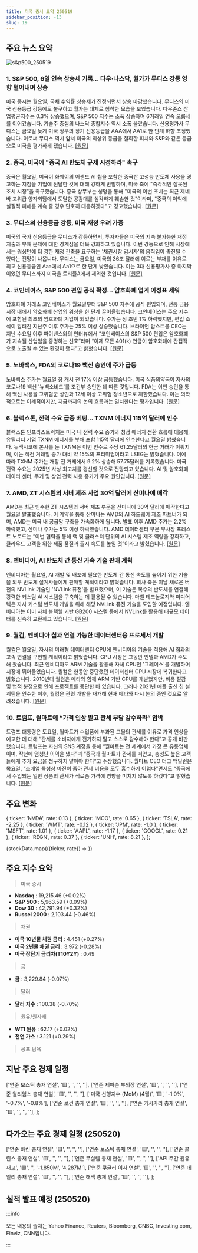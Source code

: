 ```yaml
---
title: 미국 증시 요약 250519
sidebar_position: -13
slug: 19
---
```


## 주요 뉴스 요약

![s&p500_250519](/map/250519.png)

### 1. **S&P 500, 6일 연속 상승세 기록... 다우·나스닥, 월가가 무디스 강등 영향 털어내며 상승**

미국 증시는 월요일, 국채 수익률 상승세가 진정되면서 상승 마감했습니다. 무디스의 미국 신용등급 강등에도 불구하고 월가는 대체로 침착한 모습을 보였습니다. 다우존스 산업평균지수는 0.3% 상승했으며, S&P 500 지수는 소폭 상승하며 6거래일 연속 오름세를 이어갔습니다. 기술주 중심의 나스닥 종합지수 역시 소폭 올랐습니다. 신용평가사 무디스는 금요일 늦게 미국 정부의 장기 신용등급을 AAA에서 AA1로 한 단계 하향 조정했습니다. 이로써 무디스 역시 앞서 미국의 최상위 등급을 철회한 피치와 S&P와 같은 등급으로 미국을 평가하게 됐습니다. [[원문]](https://finance.yahoo.com/news/live/stock-market-today-sp-500-notches-6-day-win-streak-dow-nasdaq-rise-as-wall-street-shakes-off-moodys-downgrade-200101031.html)

### 2. **중국, 미국에 "중국 AI 반도체 규제 시정하라" 촉구**

중국은 월요일, 미국이 화웨이의 어센드 AI 칩을 포함한 중국산 고성능 반도체 사용을 경고하는 지침을 기업에 전달한 것에 대해 강하게 반발하며, 미국 측에 "즉각적인 잘못된 조치 시정"을 촉구했습니다. 중국 상무부는 성명을 통해 "미국의 이번 조치는 최근 제네바 고위급 양자회담에서 도달한 공감대를 심각하게 훼손한 것"이라며, "중국의 이익에 실질적 피해를 계속 줄 경우 단호히 대응하겠다"고 경고했습니다. [[원문]](https://www.reuters.com/world/china/china-urges-us-correct-wrongdoings-chinese-ai-chip-curb-2025-05-19/)

### 3. **무디스의 신용등급 강등, 미국 재정 우려 가중**

미국의 국가 신용등급을 무디스가 강등하면서, 투자자들은 미국의 지속 불가능한 재정 지출과 부채 문제에 대한 경계심을 더욱 강화하고 있습니다. 이번 강등으로 인해 시장에서는 워싱턴에 더 강한 재정 긴축을 요구하는 '채권시장 감시자'의 움직임이 촉진될 수 있다는 전망이 나옵니다. 무디스는 금요일, 미국의 36조 달러에 이르는 부채를 이유로 최고 신용등급인 Aaa에서 Aa1으로 한 단계 낮췄습니다. 이는 3대 신용평가사 중 마지막이었던 무디스까지 미국을 트리플A에서 제외한 것입니다. [[원문]](https://www.reuters.com/world/us/moodys-downgrade-intensifies-investor-worry-about-us-fiscal-path-2025-05-18/)

### 4. **코인베이스, S&P 500 편입 공식 확정... 암호화폐 업계 이정표 세워**

암호화폐 거래소 코인베이스가 월요일부터 S&P 500 지수에 공식 편입되며, 전통 금융시장 내에서 암호화폐 산업의 위상을 한 단계 끌어올렸습니다. 코인베이스는 주요 지수에 포함된 최초의 암호화폐 기업이 되었습니다. 주가는 장 초반 1% 하락했지만, 편입 소식이 알려진 지난주 이후 주가는 25% 이상 상승했습니다. 브라이언 암스트롱 CEO는 지난 수요일 야후 파이낸스와의 인터뷰에서 “코인베이스의 S&P 500 편입은 암호화폐가 지속될 산업임을 증명하는 신호”라며 “이제 모든 401(k) 연금이 암호화폐에 간접적으로 노출될 수 있는 환경이 됐다”고 밝혔습니다. [[원문]](https://finance.yahoo.com/news/coinbase-stock-officially-joins-sp-500-cementing-milestone-for-company-and-crypto-industry-133104534.html)

### 5. **노바백스, FDA의 코로나19 백신 승인에 주가 급등**

노바백스 주가는 월요일 장 개시 전 17% 이상 급등했습니다. 미국 식품의약국이 자사의 코로나19 백신 '뉴백소비드'를 조건부 승인한 데 따른 것입니다. FDA는 이번 승인을 통해 백신 사용을 고위험군 성인과 12세 이상 고위험 청소년으로 제한했습니다. 이는 의학적으로는 이례적이지만, 지금까지의 논의 흐름과는 일치한다는 평가입니다. [[원문]](https://www.reuters.com/sustainability/boards-policy-regulation/novavax-shares-jump-after-long-awaited-fda-approval-its-covid-19-vaccine-2025-05-19/)

### 6. **블랙스톤, 전력 수요 급증 베팅... TXNM 에너지 115억 달러에 인수**

블랙스톤 인프라스트럭처는 미국 내 전력 수요 증가와 청정 에너지 전환 흐름에 대응해, 유틸리티 기업 TXNM 에너지를 부채 포함 115억 달러에 인수한다고 월요일 밝혔습니다. 뉴멕시코에 본사를 둔 TXNM은 이번 인수로 주당 61.25달러의 현금 거래가 이뤄지며, 이는 직전 거래일 종가 대비 약 15%의 프리미엄이라고 LSEG는 밝혔습니다. 이에 따라 TXNM 주가는 개장 전 거래에서 9.2% 상승해 57.75달러를 기록했습니다. 미국 전력 수요는 2025년 사상 최고치를 경신할 것으로 전망되고 있습니다. AI 및 암호화폐 데이터 센터, 주거 및 상업 전력 사용 증가가 주요 원인입니다. [[원문]](https://www.reuters.com/business/energy/blackstone-acquire-txnm-energy-115-billion-deal-2025-05-19/)

### 7. **AMD, ZT 시스템의 서버 제조 사업 30억 달러에 산미나에 매각**

AMD는 최근 인수한 ZT 시스템의 서버 제조 부문을 산미나에 30억 달러에 매각한다고 월요일 발표했습니다. 이 계약을 통해 산미나는 AMD의 AI 하드웨어 제조 파트너가 되며, AMD는 미국 내 공급망 구축을 가속화하게 됩니다. 발표 이후 AMD 주가는 2.2% 하락했고, 산미나 주가는 5% 이상 하락했습니다. AMD 데이터센터 부문 부사장 포레스트 노로드는 “이번 협력을 통해 랙 및 클러스터 단위의 AI 시스템 제조 역량을 강화하고, 클라우드 고객을 위한 제품 품질과 출시 속도를 높일 것”이라고 밝혔습니다. [[원문]](https://www.reuters.com/business/sanmina-buy-zt-systems-manufacturing-business-amd-3-billion-deal-2025-05-19/)

### 8. **엔비디아, AI 반도체 간 통신 가속 기술 판매 계획**

엔비디아는 월요일, AI 개발 및 배포에 필요한 반도체 간 통신 속도를 높이기 위한 기술을 외부 반도체 설계사들에게 판매할 계획이라고 밝혔습니다. 회사 측은 이날 새로운 버전의 NVLink 기술인 'NVLink 퓨전'을 발표했으며, 이 기술은 복수의 반도체를 연결해 강력한 커스텀 AI 시스템을 구축하는 데 활용될 수 있습니다. 마벨 테크놀로지와 미디어텍은 자사 커스텀 반도체 개발을 위해 해당 NVLink 퓨전 기술을 도입할 예정입니다. 엔비디아는 이미 자체 블랙웰 기반 GB200 시스템 등에서 NVLink를 활용해 대규모 데이터를 신속히 교환하고 있습니다. [[원문]](https://www.reuters.com/world/asia-pacific/nvidias-huang-set-showcase-latest-ai-tech-taiwans-computex-2025-05-18/)

### 9. **퀄컴, 엔비디아 칩과 연결 가능한 데이터센터용 프로세서 개발**

퀄컴은 월요일, 자사의 미래형 데이터센터 CPU에 엔비디아의 기술을 적용해 AI 칩과의 고속 연결을 구현할 계획이라고 밝혔습니다. CPU 시장은 그동안 인텔과 AMD가 주도해 왔습니다. 최근 엔비디아도 ARM 기술을 활용해 자체 CPU인 '그레이스'를 개발하며 시장에 뛰어들었습니다. 퀄컴은 한동안 중단했던 데이터센터 CPU 시장에 복귀한다고 밝혔습니다. 2010년대 퀄컴은 메타와 함께 ARM 기반 CPU를 개발했지만, 비용 절감 및 법적 분쟁으로 인해 프로젝트를 중단한 바 있습니다. 그러나 2021년 애플 출신 칩 설계팀을 인수한 이후, 퀄컴은 관련 개발을 재개해 현재 메타와 다시 논의 중인 것으로 알려졌습니다. [[원문]](https://www.reuters.com/business/media-telecom/qualcomm-make-data-center-processors-that-connect-nvidia-chips-2025-05-19/)

### 10. **트럼프, 월마트에 “가격 인상 말고 관세 부담 감수하라” 압박**

트럼프 대통령은 토요일, 월마트가 수입품에 부과된 고율의 관세를 이유로 가격 인상을 예고한 데 대해 “관세를 소비자에게 전가하지 말고 스스로 감수해야 한다”고 공개 비판했습니다. 트럼프는 자신의 SNS 계정을 통해 “월마트는 전 세계에서 가장 큰 유통업체이며, 작년에 엄청난 이익을 냈다”며 “중국과 월마트가 관세를 떠안고, 충성도 높은 고객들에게 추가 요금을 청구하지 말아야 한다”고 주장했습니다. 월마트 CEO 더그 맥밀런은 목요일, “소매업 특성상 마진이 좁아 관세 비용을 모두 흡수하기 어렵다”면서도 “중국에서 수입되는 일반 상품의 관세가 식료품 가격에 영향을 미치지 않도록 하겠다”고 밝혔습니다. [[원문]](https://www.reuters.com/world/us/trump-tells-walmart-eat-tariffs-instead-raising-prices-2025-05-17/)

## 주요 변화

  { ticker: 'NVDA', rate: 0.13 },
  { ticker: 'MCO', rate: 0.65 },
  { ticker: 'TSLA', rate: -2.25 },
  { ticker: 'WMT', rate: -0.12 },
  { ticker: 'JPM', rate: -1.0 },
  { ticker: 'MSFT', rate: 1.01 },
  { ticker: 'AAPL', rate: -1.17 },
  { ticker: 'GOOGL', rate: 0.21 },
  { ticker: 'REGN', rate: 0.37 },
  { ticker: 'UNH', rate: 8.21 },
];

{stockData.map(({ticker, rate}) => <StockCardMini key={ticker} ticker={ticker} rate={rate}></StockCardMini>)}

## 주요 지수 요약

> 미국 증시

- **Nasdaq** : 19,215.46 (+0.02%)
- **S&P 500** : 5,963.59 (+0.09%)
- **Dow 30** : 42,791.94 (+0.32%)
- **Russel 2000** : 2,103.44 (-0.46%)

> 채권

- **미국 10년물 채권 금리** : 4.451 (+0.27%)
- **미국 2년물 채권 금리** : 3.972 (-0.28%)
- **미국 장단기 금리차(T10Y2Y)** : 0.49

> 금

- **금** : 3,229.84 (-0.07%)

> 달러

- **달러 지수** : 100.38 (-0.70%)

> 원유/원자재

- **WTI 원유** : 62.17 (+0.02%)
- **천연 가스** : 3.121 (+0.29%)

> 공포 탐욕

<FearAndGreed fearAndGreedIndex={70} vix={18.14} vixRate={5.22} />

## 지난 주요 경제 일정

  ['연준 보스틱 총재 연설', '🟨', '', '', ''],
  ['연준 제퍼슨 부의장 연설', '🟨', '', '', ''],
  ['연준 윌리엄스 총재 연설', '🟨', '', '', ''],
  ['미국 선행지수 (MoM) (4월)', '🟨', '-1.0%', '-0.7%', '-0.8%'],
  ['연준 로건 총재 연설', '🟨', '', '', ''],
  ['연준 카시카리 총재 연설', '🟨', '', '', ''],
];

<EconomicCalendar data={eventsData} />

## 다가오는 주요 경제 일정 (250520)

  ['연준 바킨 총재 연설', '🟨', '', '', ''],
  ['연준 보스틱 총재 연설', '🟨', '', '', ''],
  ['연준 콜린스 총재 연설', '🟨', '', '', ''],
  ['연준 무살렘 총재 연설', '🟨', '', '', ''],
  ['API 주간 원유 재고', '🟩', '', '-1.850M', '4.287M'],
  ['연준 쿠글러 이사 연설', '🟨', '', '', ''],
  ['연준 데일리 총재 연설', '🟨', '', '', ''],
  ['연준 해맥 총재 연설', '🟨', '', '', ''],
];

<EconomicCalendar data={nextEventsData} />

## 실적 발표 예정 (250520)



<EarningsBoard stocksBMO={stocksBMO} stocksAMC={stocksAMC} />

:::info

모든 내용의 출처는 Yahoo Finance, Reuters, Bloomberg, CNBC, Investing.com, Finviz, CNN입니다.

:::
